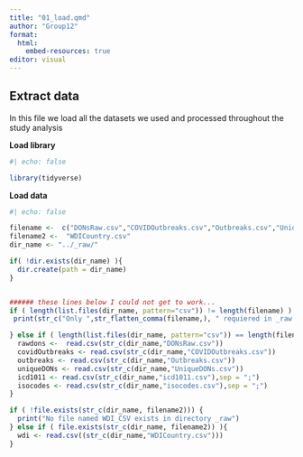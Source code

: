 ```yaml
---
title: "01_load.qmd"
author: "Group12"
format: 
  html:
    embed-resources: true
editor: visual
---
```


## Extract data

In this file we load all the datasets we used and processed throughout the study analysis

**Load library**

```r
#| echo: false

library(tidyverse)

```

**Load data**

```r
#| echo: false

filename <-  c("DONsRaw.csv","COVIDOutbreaks.csv","Outbreaks.csv","UniqueDONs.csv","icd1011.csv","isocodes.csv","WDICountry.csv")
filename2 <-  "WDICountry.csv"
dir_name <- "../_raw/"

if( !dir.exists(dir_name) ){
  dir.create(path = dir_name)
}


###### these lines below I could not get to work... 
if ( length(list.files(dir_name, pattern="csv")) != length(filename) ) {
 print(str_c("Only ",str_flatten_comma(filename,), " requiered in _raw folder"))

} else if ( length(list.files(dir_name, pattern="csv")) == length(filename)) { 
  rawdons <-  read.csv(str_c(dir_name,"DONsRaw.csv"))
  covidOutbreaks <- read.csv(str_c(dir_name,"COVIDOutbreaks.csv"))
  outbreaks <- read.csv(str_c(dir_name,"Outbreaks.csv"))
  uniqueDONs <- read.csv(str_c(dir_name,"UniqueDONs.csv"))
  icd1011 <- read.csv(str_c(dir_name,"icd1011.csv"),sep = ";")
  isocodes <- read.csv(str_c(dir_name,"isocodes.csv"),sep = ";")
}

if ( !file.exists(str_c(dir_name, filename2))) {
  print("No file named WDI_CSV exists in directory _raw")
} else if ( file.exists(str_c(dir_name, filename2)) ){
  wdi <- read.csv((str_c(dir_name,"WDICountry.csv")))
}

```
